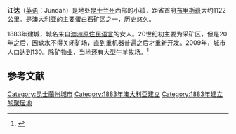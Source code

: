 {{Infobox Australian Place
| type        = town
| name        = Jundah
| state       = qld
| image       = WLA hmns Fiery Opal Opalville Mine.jpg
| caption     = Fiery [[蛋白石|Opal]] from Opalville Mine, Jundah field
| lga         = [[巴爾庫郡政府|巴爾庫郡政府]]
| postcode    = 4736
| est         = 
| pop         = 93<ref name="ABS">{{Census 2001 AUS |id=SSC36377  |name=Jundah (Barcoo Shire) (State Suburb)|accessdate=2007-09-23 |quick=on}}</ref>
| elevation   = 
| coordinates = {{coord|24|50|S|143|04|E|display=inline,title|region:AU_type:city_source:GNS-enwiki}}
| latd        = 24
| latm        = 50
| lats        = 0
| longd       = 143
| longm       = 04
| longs       = 0
| maxtemp     = 
| mintemp     = 
| rainfall    = 
| stategov    = Gregory
| fedgov      = [[馬拉諾亞_(澳大利亞國會選區)|馬拉諾亞]]
| dist1       = 1122
| dir1        = W
| location1   = [[布里斯班|布里斯班]]
| dist2       = 275
| dir2        = SW
| location2   = [[朗芮_(昆士蘭州)|朗芮]]
| dist3       = 76
| dir3        = NE
| location3   = Windorah
}}

'''江达'''（[[英语|英语]]：Jundah）是地处[[昆士兰州|昆士兰州]]西部的小镇，距省首府[[布里斯班|布里斯班]]大约1122公里。是[[澳大利亚|澳大利亚]]的主要[[蛋白石|蛋白石]]矿区之一，历史悠久。

1883年建城，城名来自[[澳洲原住民语言|澳洲原住民语言]]的女人。20世纪初主要为采矿区，但是20年之后，因缺水不得关闭矿场，直到重机器普遍之后才重新开发。2009年，城市人口达到130。除矿物业，当地还有大型牛羊牧场。<ref name="Health">{{cite web
 |year        = 2007
 |url         = http://www.health.qld.gov.au/workforus/profiles/CentralWest/CW_Jundah.asp
 |title       = JUNDAH
 |work        = Queensland Health - Work for us - Location Profiles
 |publisher   = State of Queensland
 |accessdate  = 2007-09-23
 |deadurl     = yes
 |archiveurl  = https://web.archive.org/web/20070917011836/http://www.health.qld.gov.au/workforus/profiles/CentralWest/CW_Jundah.asp
 |archivedate = 2007-09-17
}}</ref>

== 参考文献 ==
{{reflist}}

[[Category:昆士蘭州城市|Category:昆士蘭州城市]]
[[Category:1883年澳大利亞建立|Category:1883年澳大利亞建立]]
[[Category:1883年建立的聚居地|Category:1883年建立的聚居地]]